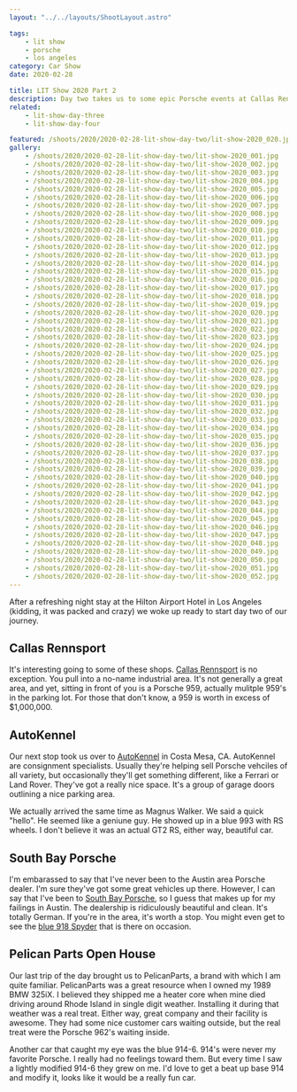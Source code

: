 ```yaml
---
layout: "../../layouts/ShootLayout.astro"

tags:
    - lit show
    - porsche
    - los angeles
category: Car Show
date: 2020-02-28

title: LIT Show 2020 Part 2
description: Day two takes us to some epic Porsche events at Callas Rennsport, Auto Kennel and Pelican Parts.
related:
    - lit-show-day-three
    - lit-show-day-four

featured: /shoots/2020/2020-02-28-lit-show-day-two/lit-show-2020_020.jpg
gallery:
    - /shoots/2020/2020-02-28-lit-show-day-two/lit-show-2020_001.jpg
    - /shoots/2020/2020-02-28-lit-show-day-two/lit-show-2020_002.jpg
    - /shoots/2020/2020-02-28-lit-show-day-two/lit-show-2020_003.jpg
    - /shoots/2020/2020-02-28-lit-show-day-two/lit-show-2020_004.jpg
    - /shoots/2020/2020-02-28-lit-show-day-two/lit-show-2020_005.jpg
    - /shoots/2020/2020-02-28-lit-show-day-two/lit-show-2020_006.jpg
    - /shoots/2020/2020-02-28-lit-show-day-two/lit-show-2020_007.jpg
    - /shoots/2020/2020-02-28-lit-show-day-two/lit-show-2020_008.jpg
    - /shoots/2020/2020-02-28-lit-show-day-two/lit-show-2020_009.jpg
    - /shoots/2020/2020-02-28-lit-show-day-two/lit-show-2020_010.jpg
    - /shoots/2020/2020-02-28-lit-show-day-two/lit-show-2020_011.jpg
    - /shoots/2020/2020-02-28-lit-show-day-two/lit-show-2020_012.jpg
    - /shoots/2020/2020-02-28-lit-show-day-two/lit-show-2020_013.jpg
    - /shoots/2020/2020-02-28-lit-show-day-two/lit-show-2020_014.jpg
    - /shoots/2020/2020-02-28-lit-show-day-two/lit-show-2020_015.jpg
    - /shoots/2020/2020-02-28-lit-show-day-two/lit-show-2020_016.jpg
    - /shoots/2020/2020-02-28-lit-show-day-two/lit-show-2020_017.jpg
    - /shoots/2020/2020-02-28-lit-show-day-two/lit-show-2020_018.jpg
    - /shoots/2020/2020-02-28-lit-show-day-two/lit-show-2020_019.jpg
    - /shoots/2020/2020-02-28-lit-show-day-two/lit-show-2020_020.jpg
    - /shoots/2020/2020-02-28-lit-show-day-two/lit-show-2020_021.jpg
    - /shoots/2020/2020-02-28-lit-show-day-two/lit-show-2020_022.jpg
    - /shoots/2020/2020-02-28-lit-show-day-two/lit-show-2020_023.jpg
    - /shoots/2020/2020-02-28-lit-show-day-two/lit-show-2020_024.jpg
    - /shoots/2020/2020-02-28-lit-show-day-two/lit-show-2020_025.jpg
    - /shoots/2020/2020-02-28-lit-show-day-two/lit-show-2020_026.jpg
    - /shoots/2020/2020-02-28-lit-show-day-two/lit-show-2020_027.jpg
    - /shoots/2020/2020-02-28-lit-show-day-two/lit-show-2020_028.jpg
    - /shoots/2020/2020-02-28-lit-show-day-two/lit-show-2020_029.jpg
    - /shoots/2020/2020-02-28-lit-show-day-two/lit-show-2020_030.jpg
    - /shoots/2020/2020-02-28-lit-show-day-two/lit-show-2020_031.jpg
    - /shoots/2020/2020-02-28-lit-show-day-two/lit-show-2020_032.jpg
    - /shoots/2020/2020-02-28-lit-show-day-two/lit-show-2020_033.jpg
    - /shoots/2020/2020-02-28-lit-show-day-two/lit-show-2020_034.jpg
    - /shoots/2020/2020-02-28-lit-show-day-two/lit-show-2020_035.jpg
    - /shoots/2020/2020-02-28-lit-show-day-two/lit-show-2020_036.jpg
    - /shoots/2020/2020-02-28-lit-show-day-two/lit-show-2020_037.jpg
    - /shoots/2020/2020-02-28-lit-show-day-two/lit-show-2020_038.jpg
    - /shoots/2020/2020-02-28-lit-show-day-two/lit-show-2020_039.jpg
    - /shoots/2020/2020-02-28-lit-show-day-two/lit-show-2020_040.jpg
    - /shoots/2020/2020-02-28-lit-show-day-two/lit-show-2020_041.jpg
    - /shoots/2020/2020-02-28-lit-show-day-two/lit-show-2020_042.jpg
    - /shoots/2020/2020-02-28-lit-show-day-two/lit-show-2020_043.jpg
    - /shoots/2020/2020-02-28-lit-show-day-two/lit-show-2020_044.jpg
    - /shoots/2020/2020-02-28-lit-show-day-two/lit-show-2020_045.jpg
    - /shoots/2020/2020-02-28-lit-show-day-two/lit-show-2020_046.jpg
    - /shoots/2020/2020-02-28-lit-show-day-two/lit-show-2020_047.jpg
    - /shoots/2020/2020-02-28-lit-show-day-two/lit-show-2020_048.jpg
    - /shoots/2020/2020-02-28-lit-show-day-two/lit-show-2020_049.jpg
    - /shoots/2020/2020-02-28-lit-show-day-two/lit-show-2020_050.jpg
    - /shoots/2020/2020-02-28-lit-show-day-two/lit-show-2020_051.jpg
    - /shoots/2020/2020-02-28-lit-show-day-two/lit-show-2020_052.jpg
---
```


After a refreshing night stay at the Hilton Airport Hotel in Los Angeles (kidding, it was packed and crazy) we woke up ready to start day two of our journey.

## Callas Rennsport

It's interesting going to some of these shops. [Callas Rennsport](https://www.callasrennsport.com/) is no exception. You pull into a no-name industrial area. It's not generally a great area, and yet, sitting in front of you is a Porsche 959, actually mulitple 959's in the parking lot. For those that don't know, a 959 is worth in excess of $1,000,000.

## AutoKennel

Our next stop took us over to [AutoKennel](https://autokennel.com/) in Costa Mesa, CA. AutoKennel are consignment specialists. Usually they're helping sell Porsche vehciles of all variety, but occasionally they'll get something different, like a Ferrari or Land Rover. They've got a really nice space. It's a group of garage doors outlining a nice parking area.

We actually arrived the same time as Magnus Walker. We said a quick "hello". He seemed like a geniune guy. He showed up in a blue 993 with RS wheels. I don't believe it was an actual GT2 RS, either way, beautiful car.

## South Bay Porsche

I'm embarassed to say that I've never been to the Austin area Porsche dealer. I'm sure they've got some great vehicles up there. However, I can say that I've been to [South Bay Porsche](https://www.porschesouthbay.com/), so I guess that makes up for my failings in Austin. The dealership is ridiculously beautiful and clean. It's totally German. If you're in the area, it's worth a stop. You might even get to see the [blue 918 Spyder](https://www.google.com/maps/place/Porsche+South+Bay/@33.899252,-118.3719878,3a,91.2y,90t/data=!3m8!1e2!3m6!1sAF1QipOf61b3wqAYxE4FzwpaDnv6tW4xnDLVMYIR2A3M!2e10!3e12!6shttps:%2F%2Flh5.googleusercontent.com%2Fp%2FAF1QipOf61b3wqAYxE4FzwpaDnv6tW4xnDLVMYIR2A3M%3Dw203-h135-k-no!7i1200!8i800!4m5!3m4!1s0x80dd4a56efd17825:0xa4516fa00e7a781a!8m2!3d33.898877!4d-118.371598) that is there on occasion.

## Pelican Parts Open House

Our last trip of the day brought us to PelicanParts, a brand with which I am quite familiar. PelicanParts was a great resource when I owned my 1989 BMW 325iX. I believed they shipped me a heater core when mine died driving around Rhode Island in single digit weather. Installing it during that weather was a real treat. Either way, great company and their facility is awesome. They had some nice customer cars waiting outside, but the real treat were the Porsche 962's waiting inside.

Another car that caught my eye was the blue 914-6. 914's were never my favorite Porsche. I really had no feelings toward them. But every time I saw a lightly modified 914-6 they grew on me. I'd love to get a beat up base 914 and modify it, looks like it would be a really fun car.
